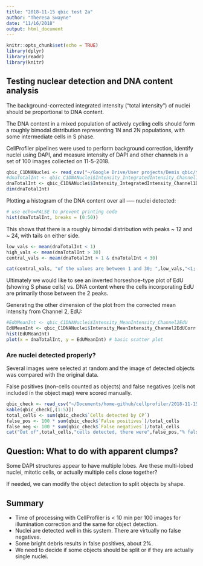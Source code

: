 ```yaml
---
title: "2018-11-15 qbic test 2a"
author: "Theresa Swayne"
date: "11/16/2018"
output: html_document
---
```


```r
knitr::opts_chunk$set(echo = TRUE)
library(dplyr)
library(readr)
library(knitr)
```

## Testing nuclear detection and DNA content analysis

The background-corrected integrated intensity ("total intensity") of nuclei should be proportional to DNA content.

The DNA content in a mixed population of actively cycling cells should form a roughly bimodal distribution representing 1N and 2N populations, with some intermediate cells in S phase.

CellProfiler pipelines were used to perform background correction, identify nuclei using DAPI, and measure intensity of DAPI and other channels in a set of 100 images collected on 11-5-2018.

<!-- TODO: replace with the better data (test 3?) --> 
```r
qbic_C1DNANuclei <- read_csv("~/Google Drive/User projects/Demis qbic/test 2/qbic_C1DNANuclei.csv")
#dnaTotalInt <- qbic_C1DNANuclei$Intensity_IntegratedIntensity_Channel1DNA
dnaTotalInt <- qbic_C1DNANuclei$Intensity_IntegratedIntensity_Channel1DNACorr
dim(dnaTotalInt)
```


Plotting a histogram of the DNA content over all ----- nuclei detected:

```r
# use echo=FALSE to prevent printing code
hist(dnaTotalInt, breaks = (0:50))
```

This shows that there is a roughly bimodal distribution with peaks ~ 12 and ~ 24, with tails on either side.


```r
low_vals <- mean(dnaTotalInt < 1)
high_vals <- mean(dnaTotalInt > 30)
central_vals <- mean(dnaTotalInt > 1 & dnaTotalInt < 30)

cat(central_vals, "of the values are between 1 and 30; ",low_vals,"<1; and",high_vals,">30")
```

Ultimately we would like to see an inverted horseshoe-type plot of EdU (showing S phase cells) vs. DNA content where the cells incorporating EdU are primarily those between the 2 peaks.

Generating the other dimension of the plot from the corrected mean intensity from Channel 2, EdU:
```r
#EdUMeanInt <- qbic_C1DNANuclei$Intensity_MeanIntensity_Channel2EdU
EdUMeanInt <- qbic_C1DNANuclei$Intensity_MeanIntensity_Channel2EdUCorr
hist(EdUMeanInt)
plot(x = dnaTotalInt, y = EdUMeanInt) # basic scatter plot
```



### Are nuclei detected properly?

Several images were selected at random and the image of detected objects was compared with the original data. 

<!-- TODO: Insert images here of a general example -->
 
False positives (non-cells counted as objects) and false negatives (cells not included in the object map) were scored manually.

```r
qbic_check <- read_csv("~/Documents/home-github/cellprofiler/2018-11-15 qbic test 2a.csv")
kable(qbic_check[,(1:5)])
total_cells <- sum(qbic_check$`Cells detected by CP`)
false_pos <- 100 * sum(qbic_check$`False positives`)/total_cells
false_neg <- 100 * sum(qbic_check$`False negatives`)/total_cells
cat("Out of",total_cells,"cells detected, there were",false_pos,"% false positives and",false_neg,"% false negatives.")
```

## Question: What to do with apparent clumps? 

Some DAPI structures appear to have multiple lobes. Are these multi-lobed nuclei, mitotic cells, or actually multiple cells close together?

<!-- TODO: Insert images here of specific examples of ambiguous multiple cells -->


If needed, we can modify the object detection to split objects by shape.

## Summary

* Time of processing with CellProfiler is < 10 min per 100 images for illumination correction and the same for object detection.
* Nuclei are detected well in this system. There are virtually no false negatives.
* Some bright debris results in false positives, about 2%.
* We need to decide if some objects should be split or if they are actually single nuclei.


